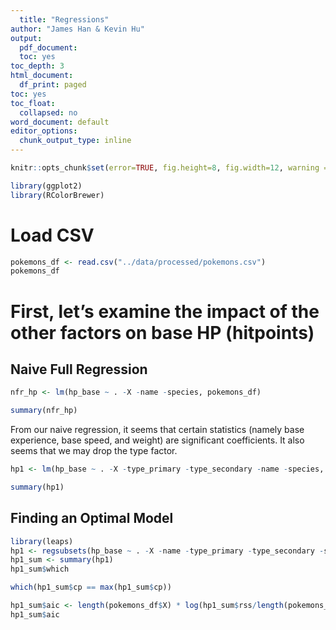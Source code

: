 ```yaml
---
  title: "Regressions"
author: "James Han & Kevin Hu"
output:
  pdf_document:
  toc: yes
toc_depth: 3
html_document:
  df_print: paged
toc: yes
toc_float:
  collapsed: no
word_document: default
editor_options:
  chunk_output_type: inline
---
```


```r
knitr::opts_chunk$set(error=TRUE, fig.height=8, fig.width=12, warning = F, message = F, cache = TRUE)
```

```r
library(ggplot2)
library(RColorBrewer)
```

# Load CSV

```r
pokemons_df <- read.csv("../data/processed/pokemons.csv")
pokemons_df
```

# First, let's examine the impact of the other factors on base HP (hitpoints)

## Naive Full Regression
```r
nfr_hp <- lm(hp_base ~ . -X -name -species, pokemons_df)
```

```r
summary(nfr_hp)
```

From our naive regression, it seems that certain statistics (namely base experience, base speed, and weight) are significant coefficients. It also seems that we may drop the type factor.

```r
hp1 <- lm(hp_base ~ . -X -type_primary -type_secondary -name -species, pokemons_df)
```

```r
summary(hp1)
```

## Finding an Optimal Model


```r
library(leaps)
hp1 <- regsubsets(hp_base ~ . -X -name -type_primary -type_secondary -species, data = pokemons_df, nvmax = 15)
hp1_sum <- summary(hp1)
hp1_sum$which
```

```r
which(hp1_sum$cp == max(hp1_sum$cp))
```
```r
hp1_sum$aic <- length(pokemons_df$X) * log(hp1_sum$rss/length(pokemons_df$X)) + 2*15 
hp1_sum$aic
```






